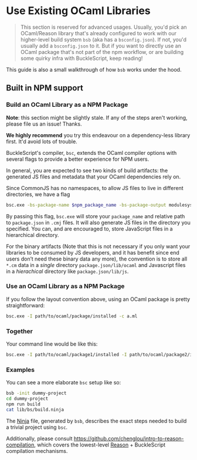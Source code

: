 
# Use Existing OCaml Libraries

> This section is reserved for advanced usages. Usually, you'd pick an OCaml/Reason library that's already configured to work with our higher-level build system `bsb` (aka has a `bsconfig.json`). If not, you'd usually add a `bsconfig.json` to it. But if you want to directly use an OCaml package that's not part of the npm workflow, or are building some quirky infra with BuckleScript, keep reading!

This guide is also a small walkthrough of how `bsb` works under the hood.

## Built in NPM support

### Build an OCaml Library as a NPM Package

**Note**: this section might be slightly stale. If any of the steps aren't working, please file us an issue! Thanks.

**We highly recommend** you try this endeavour on a dependency-less library first. It'd avoid lots of trouble.

BuckleScript's compiler, `bsc`, extends the OCaml compiler options with several flags to provide a better experience for NPM users.

In general, you are expected to see two kinds of build artifacts: the generated JS files and metadata that your OCaml dependencies rely on.

Since CommonJS has no namespaces, to allow JS files to live in different directories, we have a flag

```sh
bsc.exe -bs-package-name $npm_package_name -bs-package-output modulesystem:path/to/your/js/dir -c a.ml
```

By passing this flag, `bsc.exe` will store your `package_name` and relative path to `package.json` in `.cmj` files. It will also generate JS files in the directory you specified. You can, and are encouraged to, store JavaScript files in a hierarchical directory.

For the binary artifacts (Note that this is not necessary if you only want your libraries to be consumed by JS developers, and it has benefit since end users don’t need these binary data any more), the convention is to store all `*.cm` data in a *single* directory `package.json/lib/ocaml` and Javascript files in a *hierachical* directory like `package.json/lib/js`.

### Use an OCaml Library as a NPM Package

If you follow the layout convention above, using an OCaml package is pretty straightforward:

```sh
bsc.exe -I path/to/ocaml/package/installed -c a.ml
```

### Together

Your command line would be like this:

```sh
bsc.exe -I path/to/ocaml/package1/installed -I path/to/ocaml/package2/installed  -bs-package-name $npm_package_name -bs-package-output commonjs:path/to/lib/js/ -c a.ml
```

### Examples

You can see a more elaborate `bsc` setup like so:

```sh
bsb -init dummy-project
cd dummy-project
npm run build
cat lib/bs/build.ninja
```

The [Ninja](https://ninja-build.org) file, generated by `bsb`, describes the exact steps needed to build a trivial project using `bsc`.

Additionally, please consult https://github.com/chenglou/intro-to-reason-compilation, which covers the lowest-level [Reason](https://reasonml.github.io) + BuckleScript compilation mechanisms.
